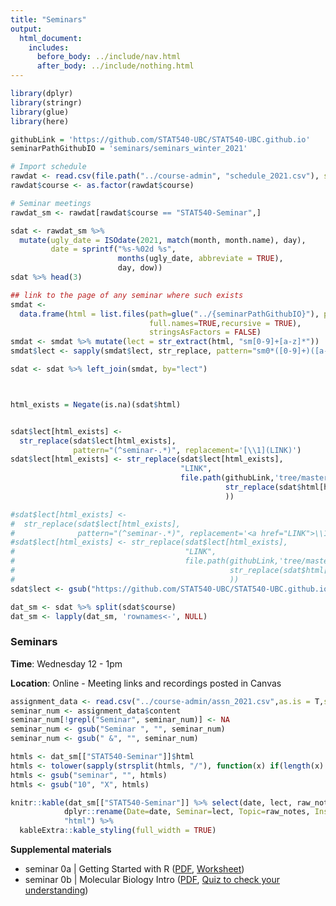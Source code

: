 ```yaml
---
title: "Seminars"
output:
  html_document:
    includes:
      before_body: ../include/nav.html
      after_body: ../include/nothing.html
---
```



```r
library(dplyr)
library(stringr)
library(glue)
library(here)
```

```r
githubLink = 'https://github.com/STAT540-UBC/STAT540-UBC.github.io'
seminarPathGithubIO = 'seminars/seminars_winter_2021'

# Import schedule
rawdat <- read.csv(file.path("../course-admin", "schedule_2021.csv"), stringsAsFactors = FALSE, colClasses = list(course = 'factor', dow = 'factor'))
rawdat$course <- as.factor(rawdat$course)

# Seminar meetings 
rawdat_sm <- rawdat[rawdat$course == "STAT540-Seminar",]

sdat <- rawdat_sm %>%
  mutate(ugly_date = ISOdate(2021, match(month, month.name), day),
         date = sprintf("%s-%02d %s",
                        months(ugly_date, abbreviate = TRUE),
                        day, dow))
sdat %>% head(3)

## link to the page of any seminar where such exists
smdat <-
  data.frame(html = list.files(path=glue("../{seminarPathGithubIO}"), pattern = '^sm.*(\\.md)$', 
                               full.names=TRUE,recursive = TRUE),
                               stringsAsFactors = FALSE)
smdat <- smdat %>% mutate(lect = str_extract(html, "sm[0-9]+[a-z]*"))
smdat$lect <- sapply(smdat$lect, str_replace, pattern="sm0*([0-9]+)([a-z]*)", replacement="seminar-\\1\\2")

sdat <- sdat %>% left_join(smdat, by="lect")



html_exists = Negate(is.na)(sdat$html)


sdat$lect[html_exists] <-
  str_replace(sdat$lect[html_exists],
              pattern="(^seminar-.*)", replacement='[\\1](LINK)')
sdat$lect[html_exists] <- str_replace(sdat$lect[html_exists], 
                                      "LINK", 
                                      file.path(githubLink,'tree/master',
                                                str_replace(sdat$html[html_exists],'\\.\\.','')
                                                ))

#sdat$lect[html_exists] <-
#  str_replace(sdat$lect[html_exists],
#              pattern="(^seminar-.*)", replacement='<a href="LINK">\\1</a>')
#sdat$lect[html_exists] <- str_replace(sdat$lect[html_exists], 
#                                      "LINK", 
#                                      file.path(githubLink,'tree/master',
#                                                str_replace(sdat$html[html_exists],'\\.\\.','')
#                                                ))
sdat$lect <- gsub("https://github.com/STAT540-UBC/STAT540-UBC.github.io/tree/master/", "..", sdat$lect)

dat_sm <- sdat %>% split(sdat$course)
dat_sm <- lapply(dat_sm, 'rownames<-', NULL)
```


<!-- unholy hack to make following two tables less wide and the same wide -->
<style type="text/css">
table {
   max-width: 70%;
}
</style>

### Seminars

**Time**: Wednesday 12 - 1pm

**Location**: Online - Meeting links and recordings posted in Canvas

```r
assignment_data <- read.csv("../course-admin/assn_2021.csv",as.is = T,sep = ",")
seminar_num <- assignment_data$content
seminar_num[!grepl("Seminar", seminar_num)] <- NA
seminar_num <- gsub("Seminar ", "", seminar_num)
seminar_num <- gsub(" &", "", seminar_num)

htmls <- dat_sm[["STAT540-Seminar"]]$html
htmls <- tolower(sapply(strsplit(htmls, "/"), function(x) if(length(x) > 1){x[[4]]}else{x}))
htmls <- gsub("seminar", "", htmls)
htmls <- gsub("10", "X", htmls)

knitr::kable(dat_sm[["STAT540-Seminar"]] %>% select(date, lect, raw_notes, instructor, mode) %>%
            dplyr::rename(Date=date, Seminar=lect, Topic=raw_notes, Instructor=instructor, Mode=mode), 
            "html") %>% 
  kableExtra::kable_styling(full_width = TRUE)
```

**Supplemental materials** 

  * seminar 0a | Getting Started with R ([PDF](https://github.com/STAT540-UBC/STAT540-UBC.github.io/raw/master/seminars/seminars_winter_2017/seminar0a/getting_started_with_R.pdf), [Worksheet](https://github.com/STAT540-UBC/STAT540-UBC.github.io/raw/master/seminars/seminars_winter_2017/seminar0a/Seminar%200a%20-%20Getting%20Started.docx))
  * seminar 0b | Molecular Biology Intro ([PDF](https://github.com/STAT540-UBC/STAT540-UBC.github.io/raw/master/seminars/seminars_legacy/sm01e_biology-intro-2017.pdf), [Quiz to check your understanding](https://docs.google.com/forms/d/e/1FAIpQLScPUIQ5XsoXXf2vUULoFxPWHtsqyZDzZ39yhfmRGux-gSDQkg/viewform))
  